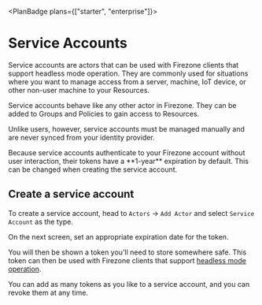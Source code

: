 
<PlanBadge plans={["starter", "enterprise"]}>

# Service Accounts

</PlanBadge>

Service accounts are actors that can be used with Firezone clients that support
headless mode operation. They are commonly used for situations where you want to
manage access from a server, machine, IoT device, or other non-user machine to
your Resources.

Service accounts behave like any other actor in Firezone. They can be added to
Groups and Policies to gain access to Resources.

Unlike users, however, service accounts must be managed manually and are never
synced from your identity provider.

<Alert color="warning">
  Because service accounts authenticate to your Firezone account without user
  interaction, their tokens have a **1-year** expiration by default. This can be
  changed when creating the service account.
</Alert>

## Create a service account

To create a service account, head to `Actors` -> `Add Actor` and select
`Service Account` as the type.

On the next screen, set an appropriate expiration date for the token.

You will then be shown a token you'll need to store somewhere safe. This token
can then be used with Firezone clients that support
[headless mode operation](/kb/deploy/clients#headless-mode-operation).

You can add as many tokens as you like to a service account, and you can revoke
them at any time.

<SupportOptions />
